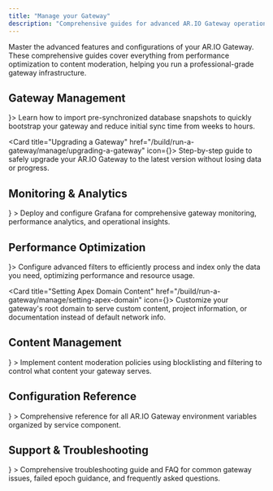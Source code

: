 ```yaml
---
title: "Manage your Gateway"
description: "Comprehensive guides for advanced AR.IO Gateway operations including monitoring, optimization, content moderation, and specialized configurations"
---
```



Master the advanced features and configurations of your AR.IO Gateway. These comprehensive guides cover everything from performance optimization to content moderation, helping you run a professional-grade gateway infrastructure.

## Gateway Management

<Cards>
<Card title="Importing SQLite Database Snapshots" href="/build/run-a-gateway/manage/index-snapshots" icon={<Database className="w-6 h-6" />}>
  Learn how to import pre-synchronized database snapshots to quickly bootstrap your gateway and reduce initial sync time from weeks to hours.
</Card>

<Card title="Upgrading a Gateway" href="/build/run-a-gateway/manage/upgrading-a-gateway" icon={<RotateCcw className="w-6 h-6" />}>
  Step-by-step guide to safely upgrade your AR.IO Gateway to the latest version without losing data or progress.
</Card>
</Cards>

## Monitoring & Analytics

<Cards>
  <Card
    title="Monitoring with Grafana"
    href="/build/extensions/grafana"
    icon={<TrendingUp className="w-6 h-6" />}
  >
    Deploy and configure Grafana for comprehensive gateway monitoring,
    performance analytics, and operational insights.
  </Card>
</Cards>

## Performance Optimization

<Cards>
<Card title="Gateway Filters" href="/build/run-a-gateway/manage/filters" icon={<Zap className="w-6 h-6" />}>
  Configure advanced filters to efficiently process and index only the data you need, optimizing performance and resource usage.
</Card>

<Card title="Setting Apex Domain Content" href="/build/run-a-gateway/manage/setting-apex-domain" icon={<Globe className="w-6 h-6" />}>
  Customize your gateway's root domain to serve custom content, project information, or documentation instead of default network info.
</Card>
</Cards>

## Content Management

<Cards>
  <Card
    title="Content Moderation"
    href="/build/run-a-gateway/manage/content-moderation"
    icon={<Shield className="w-6 h-6" />}
  >
    Implement content moderation policies using blocklisting and filtering to
    control what content your gateway serves.
  </Card>
</Cards>

## Configuration Reference

<Cards>
  <Card
    title="Environment Variables Reference"
    href="/build/run-a-gateway/manage/environmental-variables"
    icon={<Settings className="w-6 h-6" />}
  >
    Comprehensive reference for all AR.IO Gateway environment variables
    organized by service component.
  </Card>
</Cards>

## Support & Troubleshooting

<Cards>
  <Card
    title="Gateway Troubleshooting & FAQ"
    href="/build/run-a-gateway/manage/troubleshooting"
    icon={<Wrench className="w-6 h-6" />}
  >
    Comprehensive troubleshooting guide and FAQ for common gateway issues,
    failed epoch guidance, and frequently asked questions.
  </Card>
</Cards>

